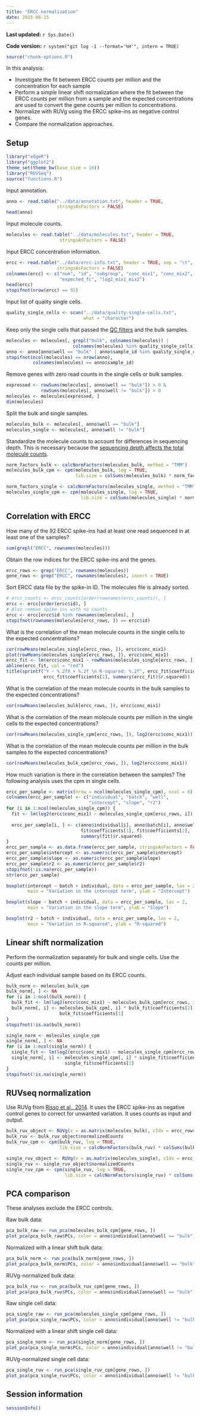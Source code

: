 ```yaml
---
title: "ERCC normalization"
date: 2015-06-15
---
```


**Last updated:** `r Sys.Date()`

**Code version:** `r system("git log -1 --format='%H'", intern = TRUE)`

```r
source("chunk-options.R")
```

In this analysis:

*  Investigate the fit between ERCC counts per million and the concentration for each sample
*  Perform a simple linear shift normalization where the fit between the ERCC counts per million from a sample and the expected concentrations are used to convert the gene counts per million to concentrations.
*  Normalize with RUVg using the ERCC spike-ins as negative control genes.
*  Compare the normalization approaches.

## Setup

```r
library("edgeR")
library("ggplot2")
theme_set(theme_bw(base_size = 16))
library("RUVSeq")
source("functions.R")
```

Input annotation.

```r
anno <- read.table("../data/annotation.txt", header = TRUE,
                   stringsAsFactors = FALSE)
head(anno)
```

Input molecule counts.

```r
molecules <- read.table("../data/molecules.txt", header = TRUE,
                    stringsAsFactors = FALSE)
```

Input ERCC concentration information.

```r
ercc <- read.table("../data/ercc-info.txt", header = TRUE, sep = "\t",
                   stringsAsFactors = FALSE)
colnames(ercc) <- c("num", "id", "subgroup", "conc_mix1", "conc_mix2",
                    "expected_fc", "log2_mix1_mix2")
head(ercc)
stopifnot(nrow(ercc) == 92)
```

Input list of quality single cells.

```r
quality_single_cells <- scan("../data/quality-single-cells.txt",
                             what = "character")
```

Keep only the single cells that passed the [QC filters](qc-cell-ipsc.html) and the bulk samples.

```r
molecules <- molecules[, grepl("bulk", colnames(molecules)) |
                         colnames(molecules) %in% quality_single_cells]
anno <- anno[anno$well == "bulk" | anno$sample_id %in% quality_single_cells, ]
stopifnot(ncol(molecules) == nrow(anno),
          colnames(molecules) == anno$sample_id)
```

Remove genes with zero read counts in the single cells or bulk samples.

```r
expressed <- rowSums(molecules[, anno$well == "bulk"]) > 0 &
             rowSums(molecules[, anno$well != "bulk"]) > 0
molecules <- molecules[expressed, ]
dim(molecules)
```

Split the bulk and single samples.

```r
molecules_bulk <- molecules[, anno$well == "bulk"]
molecules_single <- molecules[, anno$well != "bulk"]
```

Standardize the molecule counts to account for differences in sequencing depth.
This is necessary because the [sequencing depth affects the total molecule counts](compare-reads-v-molecules.html#effect-of-sequencing-depth-on-molecule-count).

```r
norm_factors_bulk <- calcNormFactors(molecules_bulk, method = "TMM")
molecules_bulk_cpm <- cpm(molecules_bulk, log = TRUE,
                          lib.size = colSums(molecules_bulk) * norm_factors_bulk)
```

```r
norm_factors_single <- calcNormFactors(molecules_single, method = "TMM")
molecules_single_cpm <- cpm(molecules_single, log = TRUE,
                            lib.size = colSums(molecules_single) * norm_factors_single)
```

## Correlation with ERCC

How many of the 92 ERCC spike-ins had at least one read sequenced in at least one of the samples?

```r
sum(grepl("ERCC", rownames(molecules)))
```

Obtain the row indices for the ERCC spike-ins and the genes.

```r
ercc_rows <- grep("ERCC", rownames(molecules))
gene_rows <- grep("ERCC", rownames(molecules), invert = TRUE)
```

Sort ERCC data file by the spike-in ID.
The molecules file is already sorted.

```r
# ercc_counts <- ercc_counts[order(rownames(ercc_counts)), ]
ercc <- ercc[order(ercc$id), ]
# Also remove spike-ins with no counts
ercc <- ercc[ercc$id %in% rownames(molecules), ]
stopifnot(rownames(molecules[ercc_rows, ]) == ercc$id)
```

What is the correlation of the mean molecule counts in the single cells to the expected concentrations?

```r
cor(rowMeans(molecules_single[ercc_rows, ]), ercc$conc_mix1)
plot(rowMeans(molecules_single[ercc_rows, ]), ercc$conc_mix1)
ercc_fit <- lm(ercc$conc_mix1 ~ rowMeans(molecules_single[ercc_rows, ]))
abline(ercc_fit, col = "red")
title(sprintf("Y ~ %.2fX + %.2f \n R-squared: %.2f", ercc_fit$coefficients[2],
              ercc_fit$coefficients[1], summary(ercc_fit)$r.squared))
```

What is the correlation of the mean molecule counts in the bulk samples to the expected concentrations?

```r
cor(rowMeans(molecules_bulk[ercc_rows, ]), ercc$conc_mix1)
```

What is the correlation of the mean molecule counts per million in the single cells to the expected concentrations?

```r
cor(rowMeans(molecules_single_cpm[ercc_rows, ]), log2(ercc$conc_mix1))
```

What is the correlation of the mean molecule counts per million in the bulk samples to the expected concentrations?

```r
cor(rowMeans(molecules_bulk_cpm[ercc_rows, ]), log2(ercc$conc_mix1))
```

How much variation is there in the correlation between the samples?
The following analysis uses the cpm in single cells.

```r
ercc_per_sample <- matrix(nrow = ncol(molecules_single_cpm), ncol = 6)
colnames(ercc_per_sample) <- c("individual", "batch", "well",
                               "intercept", "slope", "r2")
for (i in 1:ncol(molecules_single_cpm)) {
  fit <- lm(log2(ercc$conc_mix1) ~ molecules_single_cpm[ercc_rows, i])
  
  ercc_per_sample[i, ] <- c(anno$individual[i], anno$batch[i], anno$well[i],
                            fit$coefficients[1], fit$coefficients[2],
                            summary(fit)$r.squared)
}
ercc_per_sample <- as.data.frame(ercc_per_sample, stringsAsFactors = FALSE)
ercc_per_sample$intercept <- as.numeric(ercc_per_sample$intercept)
ercc_per_sample$slope <- as.numeric(ercc_per_sample$slope)
ercc_per_sample$r2 <- as.numeric(ercc_per_sample$r2)
stopifnot(!is.na(ercc_per_sample))
str(ercc_per_sample)
```

```r
boxplot(intercept ~ batch + individual, data = ercc_per_sample, las = 2,
        main = "Variation in the intercept term", ylab = "Intercept")
```

```r
boxplot(slope ~ batch + individual, data = ercc_per_sample, las = 2,
        main = "Variation in the slope term", ylab = "Slope")
```

```r
boxplot(r2 ~ batch + individual, data = ercc_per_sample, las = 2,
        main = "Variation in R-squared", ylab = "R-squared")
```

## Linear shift normalization

Perform the normalization separately for bulk and single cells.
Use the counts per million.

Adjust each individual sample based on its ERCC counts.

```r
bulk_norm <- molecules_bulk_cpm
bulk_norm[, ] <- NA
for (i in 1:ncol(bulk_norm)) {
  bulk_fit <- lm(log2(ercc$conc_mix1) ~ molecules_bulk_cpm[ercc_rows, i])
  bulk_norm[, i] <- molecules_bulk_cpm[, i] * bulk_fit$coefficients[2] +
                    bulk_fit$coefficients[1]
}
stopifnot(!is.na(bulk_norm))
```

```r
single_norm <- molecules_single_cpm
single_norm[, ] <- NA
for (i in 1:ncol(single_norm)) {
  single_fit <- lm(log2(ercc$conc_mix1) ~ molecules_single_cpm[ercc_rows, i])
  single_norm[, i] <- molecules_single_cpm[, i] * single_fit$coefficients[2] +
                      single_fit$coefficients[1]
}
stopifnot(!is.na(single_norm))
```

## RUVseq normalization

Use RUVg from [Risso et al., 2014][Risso2014].
It uses the ERCC spike-ins as negative control genes to correct for unwanted variation.
It uses counts as input and output.

[Risso2014]: http://www.nature.com/nbt/journal/v32/n9/full/nbt.2931.html

```r
bulk_ruv_object <- RUVg(x = as.matrix(molecules_bulk), cIdx = ercc_rows, k = 1)
bulk_ruv <- bulk_ruv_object$normalizedCounts
bulk_ruv_cpm <- cpm(bulk_ruv, log = TRUE,
                    lib.size = calcNormFactors(bulk_ruv) * colSums(bulk_ruv))
```

```r
single_ruv_object <- RUVg(x = as.matrix(molecules_single), cIdx = ercc_rows, k = 1)
single_ruv <- single_ruv_object$normalizedCounts
single_ruv_cpm <- cpm(single_ruv, log = TRUE,
                      lib.size = calcNormFactors(single_ruv) * colSums(single_ruv))
```

## PCA comparison

These analyses exclude the ERCC controls.

Raw bulk data:

```r
pca_bulk_raw <- run_pca(molecules_bulk_cpm[gene_rows, ])
plot_pca(pca_bulk_raw$PCs, color = anno$individual[anno$well == "bulk"])
```

Normalized with a linear shift bulk data:

```r
pca_bulk_norm <- run_pca(bulk_norm[gene_rows, ])
plot_pca(pca_bulk_norm$PCs, color = anno$individual[anno$well == "bulk"])
```

RUVg-normalized bulk data:

```r
pca_bulk_ruv <- run_pca(bulk_ruv_cpm[gene_rows, ])
plot_pca(pca_bulk_ruv$PCs, color = anno$individual[anno$well == "bulk"])
```

Raw single cell data:

```r
pca_single_raw <- run_pca(molecules_single_cpm[gene_rows, ])
plot_pca(pca_single_raw$PCs, color = anno$individual[anno$well != "bulk"])
```

Normalized with a linear shift single cell data:

```r
pca_single_norm <- run_pca(single_norm[gene_rows, ])
plot_pca(pca_single_norm$PCs, color = anno$individual[anno$well != "bulk"])
```

RUVg-normalized single cell data:

```r
pca_single_ruv <- run_pca(single_ruv_cpm[gene_rows, ])
plot_pca(pca_single_ruv$PCs, color = anno$individual[anno$well != "bulk"])
```

## Session information

```r
sessionInfo()
```
